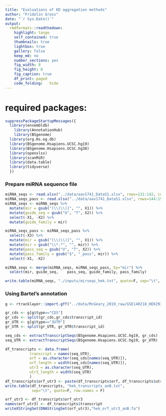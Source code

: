 ```yaml
---
title: "Evaluations of KD aggregation methods"
author: "Fridolin Gross"
date: "`r Sys.Date()`"
output:
  rmdformats::readthedown:
    highlight: tango
    self_contained: true
    thumbnails: true
    lightbox: true
    gallery: false
    keep_md: no
    number_sections: yes
    fig_width: 8
    fig_height: 8
    fig_caption: true
    df_print: paged
    code_folding:	hide
---
```


# required packages:
```r
suppressPackageStartupMessages({
  library(ensembldb)
	library(AnnotationHub)
	library(BSgenome)
  library(org.Hs.eg.db)
  library(BSgenome.Hsapiens.UCSC.hg19)
  library(BSgenome.Hsapiens.UCSC.hg38)
  library(openxlsx)
  library(scanMiR)
  library(data.table)
  library(tidyverse)  
  })
```


### Prepare miRNA sequence file
```r
miRNA_seqs <- read.xlsx("../data/aav1741_DataS1.xlsx", rows=131:142, colNames = FALSE)
miRNA_seqs_pass <- read.xlsx("../data/aav1741_DataS1.xlsx", rows=144:155, colNames = FALSE)
miRNA_seqs <- miRNA_seqs %>%
  mutate(mir = gsub("[\\(\\)]", "", X1)) %>%
  mutate(guide_seq = gsub("U", "T", X2)) %>%
  select(-X1, -X2) %>%
  mutate(guide_family = mir)

miRNA_seqs_pass <- miRNA_seqs_pass %>%
  select(-X3) %>%
  mutate(mir = gsub("[\\(\\)]", "", X1)) %>%
  mutate(mir = gsub("\\*.*", "", mir)) %>%
  mutate(pass_seq = gsub("U", "T", X2)) %>%
  mutate(pass_family = gsub("$", "_pass", mir)) %>%
  select(-X1, -X2)

miRNA_seqs <- merge(miRNA_seqs, miRNA_seqs_pass, by="mir") %>%
  select(mir, guide_seq,	pass_seq, guide_family, pass_family)

write.table(miRNA_seqs, "./inputs/mirseqs_hek.txt", quote=F, sep="\t", row.names = F)
```


### Using Bartel's annotation

```r
g <- rtracklayer::import.gff("../data/McGeary_2019_raw/GSE140218_HEK293_transcriptannotations.gtf")
```

```r
gr_cds <- g[g$type=="CDS"]
gr_cds <- split(gr_cds,gr_cds$transcript_id)
gr_UTR <- g[g$type=="3UTR"]
gr_UTR <- split(gr_UTR, gr_UTR$transcript_id)

seq_cds <- extractTranscriptSeqs(BSgenome.Hsapiens.UCSC.hg19, gr_cds)
seq_UTR <- extractTranscriptSeqs(BSgenome.Hsapiens.UCSC.hg19, gr_UTR)

df_transcripts <- data.frame(
           transcript = names(seq_UTR),
           orf = as.character(seq_cds[names(seq_UTR)]),
           orf_length = width(seq_cds[names(seq_UTR)]),
           utr3 = as.character(seq_UTR),
           utr3_length = width(seq_UTR)
           )
df_transcripts$orf_utr3 <- paste(df_transcripts$orf, df_transcripts$utr3, sep="")
write.table(df_transcripts, "hek_transcripts_anB.txt", 
            sep="\t", quote=F, row.names = F)

orf_utr3 <- df_transcripts$orf_utr3
names(orf_utr3) <- df_transcripts$transcript
writeXStringSet(DNAStringSet(orf_utr3),"hek_orf_utr3_anB.fa")


```


